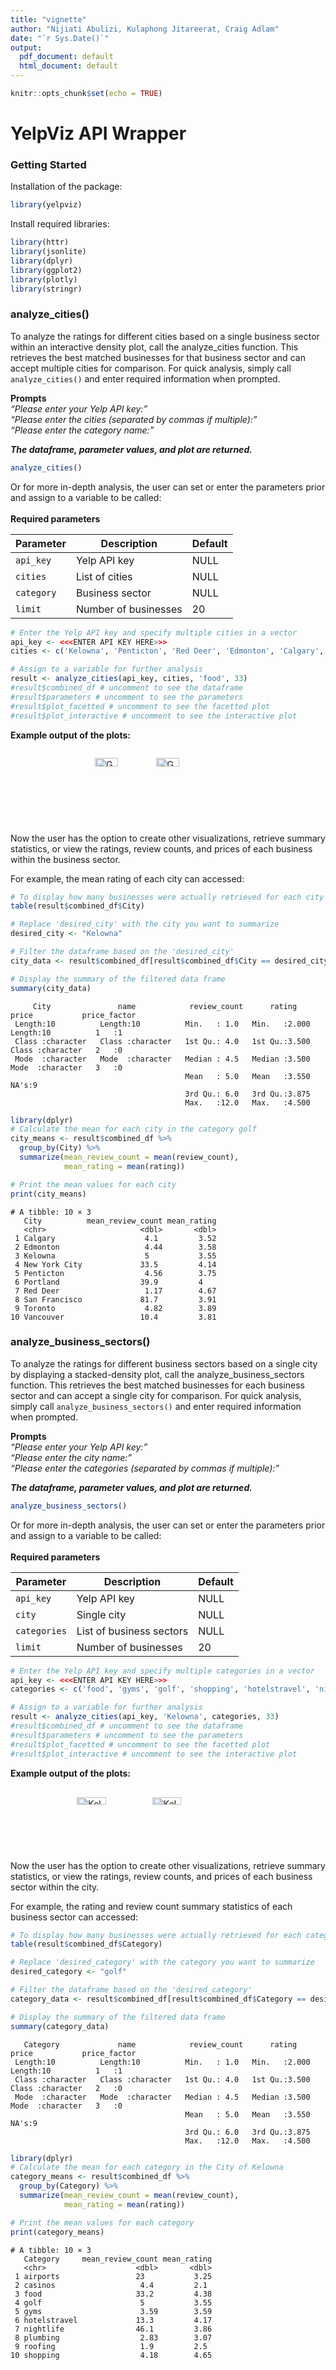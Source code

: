 ```yaml
---
title: "vignette"
author: "Nijiati Abulizi, Kulaphong Jitareerat, Craig Adlam"
date: "`r Sys.Date()`"
output:
  pdf_document: default
  html_document: default
---
```


```r
knitr::opts_chunk$set(echo = TRUE)
```

# YelpViz API Wrapper

### Getting Started

Installation of the package:
```r
library(yelpviz)
```

Install required libraries:
```r
library(httr)
library(jsonlite)
library(dplyr)
library(ggplot2)
library(plotly)
library(stringr)
```

### analyze_cities()

To analyze the ratings for different cities based on a single business sector within an interactive density plot, call the analyze_cities function. This retrieves the best matched businesses for that business sector and can accept multiple cities for comparison. For quick analysis, simply call `analyze_cities()` and enter required information when prompted.

**Prompts**\
*"Please enter your Yelp API key: "*\
*"Please enter the cities (separated by commas if multiple): "*\
*"Please enter the category name: "*

***The dataframe, parameter values, and plot are returned.***
```r
analyze_cities()
```

Or for more in-depth analysis, the user can set or enter the parameters prior and assign to a variable to be called:\
\
**Required parameters**

| Parameter  | Description          | Default |
|------------|----------------------|---------|
| `api_key`  | Yelp API key         | NULL    |
| `cities`   | List of cities       | NULL    |
| `category` | Business sector      | NULL    |
| `limit`    | Number of businesses | 20      |

```r
# Enter the Yelp API key and specify multiple cities in a vector
api_key <- <<<ENTER API KEY HERE>>>
cities <- c('Kelowna', 'Penticton', 'Red Deer', 'Edmonton', 'Calgary', 'Vancouver', 'Toronto', 'Portland', 'New York City', 'San Francisco')

# Assign to a variable for further analysis
result <- analyze_cities(api_key, cities, 'food', 33)
#result$combined_df # uncomment to see the dataframe
#result$parameters # uncomment to see the parameters
#result$plot_facetted # uncomment to see the facetted plot
#result$plot_interactive # uncomment to see the interactive plot
```

**Example output of the plots:**

::: {style="display: flex; justify-content: center;"}
![Golf Facetted](../example_plots/golf_facetted.png){width="40%"} ![Golf Interactive](../example_plots/golf_interactive.png){width="40%"}
:::

Now the user has the option to create other visualizations, retrieve summary statistics, or view the ratings, review counts, and prices of each business within the business sector.

For example, the mean rating of each city can accessed:
```r
# To display how many businesses were actually retrieved for each city
table(result$combined_df$City)

# Replace 'desired_city' with the city you want to summarize
desired_city <- "Kelowna"

# Filter the dataframe based on the 'desired_city'
city_data <- result$combined_df[result$combined_df$City == desired_city, ]

# Display the summary of the filtered data frame
summary(city_data)
```

```
     City               name            review_count      rating         price           price_factor
 Length:10          Length:10          Min.   : 1.0   Min.   :2.000   Length:10          1   :1      
 Class :character   Class :character   1st Qu.: 4.0   1st Qu.:3.500   Class :character   2   :0      
 Mode  :character   Mode  :character   Median : 4.5   Median :3.500   Mode  :character   3   :0      
                                       Mean   : 5.0   Mean   :3.550                      NA's:9      
                                       3rd Qu.: 6.0   3rd Qu.:3.875                                  
                                       Max.   :12.0   Max.   :4.500
```

```r
library(dplyr)
# Calculate the mean for each city in the category golf
city_means <- result$combined_df %>%
  group_by(City) %>%
  summarize(mean_review_count = mean(review_count),
            mean_rating = mean(rating))

# Print the mean values for each city
print(city_means)
```

```
# A tibble: 10 × 3
   City          mean_review_count mean_rating
   <chr>                     <dbl>       <dbl>
 1 Calgary                    4.1         3.52
 2 Edmonton                   4.44        3.58
 3 Kelowna                    5           3.55
 4 New York City             33.5         4.14
 5 Penticton                  4.56        3.75
 6 Portland                  39.9         4   
 7 Red Deer                   1.17        4.67
 8 San Francisco             81.7         3.91
 9 Toronto                    4.82        3.89
10 Vancouver                 10.4         3.81
```

### analyze_business_sectors()

To analyze the ratings for different business sectors based on a single city by displaying a stacked-density plot, call the analyze_business_sectors function. This retrieves the best matched businesses for each business sector and can accept a single city for comparison. For quick analysis, simply call `analyze_business_sectors()` and enter required information when prompted.

**Prompts**\
*"Please enter your Yelp API key: "\
"Please enter the city name: "\
"Please enter the categories (separated by commas if multiple): "*

***The dataframe, parameter values, and plot are returned.***
```r
analyze_business_sectors()
```

Or for more in-depth analysis, the user can set or enter the parameters prior and assign to a variable to be called:\
\
**Required parameters**

| Parameter    | Description              | Default |
|--------------|--------------------------|---------|
| `api_key`    | Yelp API key             | NULL    |
| `city`       | Single city              | NULL    |
| `categories` | List of business sectors | NULL    |
| `limit`      | Number of businesses     | 20      |

```r
# Enter the Yelp API key and specify multiple categories in a vector
api_key <- <<<ENTER API KEY HERE>>>
categories <- c('food', 'gyms', 'golf', 'shopping', 'hotelstravel', 'nightlife', 'casinos', 'airports', 'roofing', 'plumbing')

# Assign to a variable for further analysis
result <- analyze_cities(api_key, 'Kelowna', categories, 33)
#result$combined_df # uncomment to see the dataframe
#result$parameters # uncomment to see the parameters
#result$plot_facetted # uncomment to see the facetted plot
#result$plot_interactive # uncomment to see the interactive plot
```

**Example output of the plots:**

::: {style="display: flex; justify-content: center;"}
![Kelowna Facetted](../example_plots/kelowna_facetted.png){width="40%"} ![Kelowna Interactive](../example_plots/kelowna_interactive.png){width="40%"}
:::

Now the user has the option to create other visualizations, retrieve summary statistics, or view the ratings, review counts, and prices of each business sector within the city.

For example, the rating and review count summary statistics of each business sector can accessed:
```r
# To display how many businesses were actually retrieved for each category
table(result$combined_df$Category)

# Replace 'desired_category' with the category you want to summarize
desired_category <- "golf"

# Filter the dataframe based on the 'desired_category'
category_data <- result$combined_df[result$combined_df$Category == desired_category, ]

# Display the summary of the filtered data frame
summary(category_data)
```

```         
   Category             name            review_count      rating         price           price_factor
 Length:10          Length:10          Min.   : 1.0   Min.   :2.000   Length:10          1   :1      
 Class :character   Class :character   1st Qu.: 4.0   1st Qu.:3.500   Class :character   2   :0      
 Mode  :character   Mode  :character   Median : 4.5   Median :3.500   Mode  :character   3   :0      
                                       Mean   : 5.0   Mean   :3.550                      NA's:9      
                                       3rd Qu.: 6.0   3rd Qu.:3.875                                  
                                       Max.   :12.0   Max.   :4.500
```

```r
library(dplyr)
# Calculate the mean for each category in the City of Kelowna
category_means <- result$combined_df %>%
  group_by(Category) %>%
  summarize(mean_review_count = mean(review_count),
            mean_rating = mean(rating))

# Print the mean values for each category
print(category_means)
```

```
# A tibble: 10 × 3
   Category     mean_review_count mean_rating
   <chr>                    <dbl>       <dbl>
 1 airports                 23           3.25
 2 casinos                   4.4         2.1 
 3 food                     33.2         4.38
 4 golf                      5           3.55
 5 gyms                      3.59        3.59
 6 hotelstravel             13.3         4.17
 7 nightlife                46.1         3.86
 8 plumbing                  2.83        3.07
 9 roofing                   1.9         2.5 
10 shopping                  4.18        4.65
```



